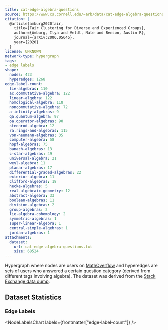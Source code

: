 ```yaml
---
title: cat-edge-algebra-questions
source: https://www.cs.cornell.edu/~arb/data/cat-edge-algebra-questions/
citation: |
  @article{amburg2020fair,
    title={Fair Clustering for Diverse and Experienced Groups},
    author={Amburg, Ilya and Veldt, Nate and Benson, Austin R},
    journal={arXiv:2006.05645},
    year={2020}
  }
license: UNKNOWN
network-type: hypergraph
tags:
- edge labels
shape:
  nodes: 423
  hyperedges: 1268
edge-label-count:
  lie-algebras: 110
  ac.commutative-algebra: 122
  linear-algebra: 122
  homological-algebra: 118
  noncommutative-algebra: 72
  a-infinity-algebras: 9
  qa.quantum-algebra: 97
  oa.operator-algebras: 90
  steenrod-algebra: 12
  ra.rings-and-algebras: 115
  von-neumann-algebras: 35
  computer-algebra: 58
  hopf-algebras: 75
  banach-algebras: 13
  c-star-algebras: 49
  universal-algebra: 21
  weyl-algebra: 11
  planar-algebras: 17
  differential-graded-algebras: 22
  exterior-algebra: 11
  clifford-algebras: 18
  hecke-algebras: 5
  real-algebraic-geometry: 12
  abstract-algebra: 33
  boolean-algebras: 11
  division-algebras: 2
  group-algebras: 2
  lie-algebra-cohomology: 2
  symmetric-algebras: 1
  super-linear-algebra: 1
  central-simple-algebras: 1
  jordan-algebras: 1
attachments:
  dataset:
    url: cat-edge-algebra-questions.txt
    size: 68524
---
```



Hypergraph where nodes are users on [MathOverflow](https://mathoverflow.net/) and hyperedges are sets of users who answered a certain question category (derived from different tags involving algebra).
The dataset was derived from the [Stack Exchange data dump](https://archive.org/details/stackexchange).

## Dataset Statistics

<dl className="not-prose grid gap-5 sm:grid-cols-2">
  <Stat title="Nodes" value={formatNumber(frontmatter["shape"]["nodes"])} />
  <Stat title="Node Type" value="User" />
  <Stat
    title="Hyperedges"
    value={formatNumber(frontmatter["shape"]["hyperedges"])}
  />
  <Stat title="Hyperedge Type" value="Question Category" />
</dl>

### Edge Labels

<NodeLabelsChart labels={frontmatter["edge-label-count"]} />
